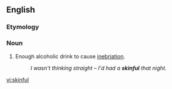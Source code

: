 ==English==

===Etymology===
{{suffix|skin|ful|lang=en}}

===Noun===
{{en-noun}}

# {{colloquial}} Enough alcoholic drink to cause [[inebriation]].
#: ''I wasn't thinking straight &ndash; I'd had a '''skinful''' that night.''

[[vi:skinful]]